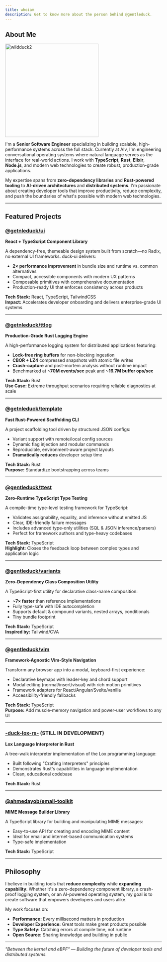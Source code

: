 ```yaml
---
title: whoiam
description: Get to know more about the person behind @gentleduck.
---
```


## About Me

<a href="https://github.com/wildduck2" target="_blank" rel="noreferrer">
  <img src="https://github.com/wildduck2.png" alt="wildduck2" width="300" className="rounded-md mt-4 border border-border"/>
</a>

I'm a **Senior Software Engineer** specializing in building scalable, high-performance systems across the full stack. Currently at AIv, I'm engineering conversational operating systems where natural language serves as the interface for real-world actions. I work with **TypeScript**, **Rust**, **Elixir**, **Node.js**, and modern web technologies to create robust, production-grade applications.

My expertise spans from **zero-dependency libraries** and **Rust-powered tooling** to **AI-driven architectures** and **distributed systems**. I'm passionate about creating developer tools that improve productivity, reduce complexity, and push the boundaries of what's possible with modern web technologies.

---

## Featured Projects

### [@getnleduck/ui](https://github.com/gentleeduck/duck-ui)
**React + TypeScript Component Library**

A dependency-free, themeable design system built from scratch—no Radix, no external UI frameworks. duck-ui delivers:
- **2× performance improvement** in bundle size and runtime vs. common alternatives
- Compact, accessible components with modern UX patterns
- Composable primitives with comprehensive documentation
- Production-ready UI that enforces consistency across products

**Tech Stack:** React, TypeScript, TailwindCSS  
**Impact:** Accelerates developer onboarding and delivers enterprise-grade UI systems

---

### [@getnleduck/ttlog](https://github.com/gentleeduck/duck-ttlog)
**Production-Grade Rust Logging Engine**

A high-performance logging system for distributed applications featuring:
- **Lock-free ring buffers** for non-blocking ingestion
- **CBOR + LZ4** compressed snapshots with atomic file writes
- **Crash-capture** and post-mortem analysis without runtime impact
- Benchmarked at **~70M events/sec** peak and **~16.7M buffer ops/sec**

**Tech Stack:** Rust  
**Use Case:** Extreme throughput scenarios requiring reliable diagnostics at scale

---

### [@getnleduck/template](https://github.com/gentleeduck/duck-template)
**Fast Rust-Powered Scaffolding CLI**

A project scaffolding tool driven by structured JSON configs:
- Variant support with remote/local config sources
- Dynamic flag injection and modular commands
- Reproducible, environment-aware project layouts
- **Dramatically reduces** developer setup time

**Tech Stack:** Rust  
**Purpose:** Standardize bootstrapping across teams

---

### [@gentleduck/ttest](https://www.npmjs.com/package/@gentleduck/ttest)
**Zero-Runtime TypeScript Type Testing**

A compile-time type-level testing framework for TypeScript:
- Validates assignability, equality, and inference without emitted JS
- Clear, IDE-friendly failure messages
- Includes advanced type-only utilities (SQL & JSON inference/parsers)
- Perfect for framework authors and type-heavy codebases

**Tech Stack:** TypeScript  
**Highlight:** Closes the feedback loop between complex types and application logic

---

### [@gentleduck/variants](https://www.npmjs.com/package/@gentleduck/variants)
**Zero-Dependency Class Composition Utility**

A TypeScript-first utility for declarative class-name composition:
- **~7× faster** than reference implementations
- Fully type-safe with IDE autocompletion
- Supports default & compound variants, nested arrays, conditionals
- Tiny bundle footprint

**Tech Stack:** TypeScript  
**Inspired by:** Tailwind/CVA

---

### [@gentleduck/vim](https://www.npmjs.com/package/@gentleduck/vim)
**Framework-Agnostic Vim-Style Navigation**

Transform any browser app into a modal, keyboard-first experience:
- Declarative keymaps with leader-key and chord support
- Modal editing (normal/insert/visual) with rich motion primitives
- Framework adapters for React/Angular/Svelte/vanilla
- Accessibility-friendly fallbacks

**Tech Stack:** TypeScript  
**Purpose:** Add muscle-memory navigation and power-user workflows to any UI

---

### [-duck-lox-rs-](https://github.com/wildduck2/-duck-lox-rs-) (STILL IN DEVELOPMENT)
**Lox Language Interpreter in Rust**

A tree-walk interpreter implementation of the Lox programming language:
- Built following "Crafting Interpreters" principles
- Demonstrates Rust's capabilities in language implementation
- Clean, educational codebase

**Tech Stack:** Rust

---

### [@ahmedayob/email-toolkit](https://github.com/wildduck2/email-toolkit)
**MIME Message Builder Library**

A TypeScript library for building and manipulating MIME messages:
- Easy-to-use API for creating and encoding MIME content
- Ideal for email and internet-based communication systems
- Type-safe implementation

**Tech Stack:** TypeScript

---

## Philosophy

I believe in building tools that **reduce complexity** while **expanding capability**. Whether it's a zero-dependency component library, a crash-proof logging system, or an AI-powered operating system, my goal is to create software that empowers developers and users alike.

My work focuses on:
- **Performance:** Every millisecond matters in production
- **Developer Experience:** Great tools make great products possible
- **Type Safety:** Catching errors at compile time, not runtime
- **Open Source:** Sharing knowledge and building in public

---

*"Between the kernel and eBPF" — Building the future of developer tools and distributed systems.*
